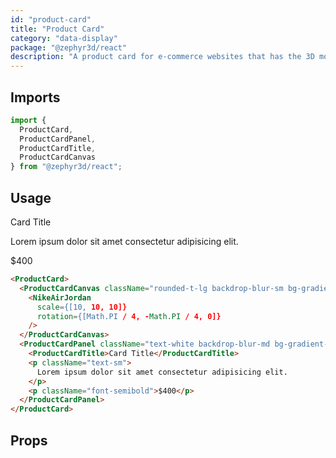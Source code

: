 ```yaml
---
id: "product-card"
title: "Product Card"
category: "data-display"
package: "@zephyr3d/react"
description: "A product card for e-commerce websites that has the 3D model of the product as the cover"
---
```


## Imports

```javascript
import {
  ProductCard,
  ProductCardPanel,
  ProductCardTitle,
  ProductCardCanvas
} from "@zephyr3d/react";
```

## Usage

<ProductCard>
  <ProductCardCanvas className="rounded-t-lg backdrop-blur-sm bg-gradient-to-tl from-gray-50/50 to-white/10">
    <NikeAirJordan
      scale={[10, 10, 10]}
      rotation={[Math.PI / 4, -Math.PI / 4, 0]}
    />
  </ProductCardCanvas>
  <ProductCardPanel className="text-white backdrop-blur-md bg-gradient-to-tl from-white/10 to-black/10">
    <ProductCardTitle>Card Title</ProductCardTitle>
    <p className="text-sm">
      Lorem ipsum dolor sit amet consectetur adipisicing elit.
    </p>
    <p className="font-semibold">$400</p>
  </ProductCardPanel>
</ProductCard>

```html
<ProductCard>
  <ProductCardCanvas className="rounded-t-lg backdrop-blur-sm bg-gradient-to-tl from-gray-50/50 to-white/10">
    <NikeAirJordan
      scale={[10, 10, 10]}
      rotation={[Math.PI / 4, -Math.PI / 4, 0]}
    />
  </ProductCardCanvas>
  <ProductCardPanel className="text-white backdrop-blur-md bg-gradient-to-tl from-white/10 to-black/10">
    <ProductCardTitle>Card Title</ProductCardTitle>
    <p className="text-sm">
      Lorem ipsum dolor sit amet consectetur adipisicing elit.
    </p>
    <p className="font-semibold">$400</p>
  </ProductCardPanel>
</ProductCard>
```

## Props
